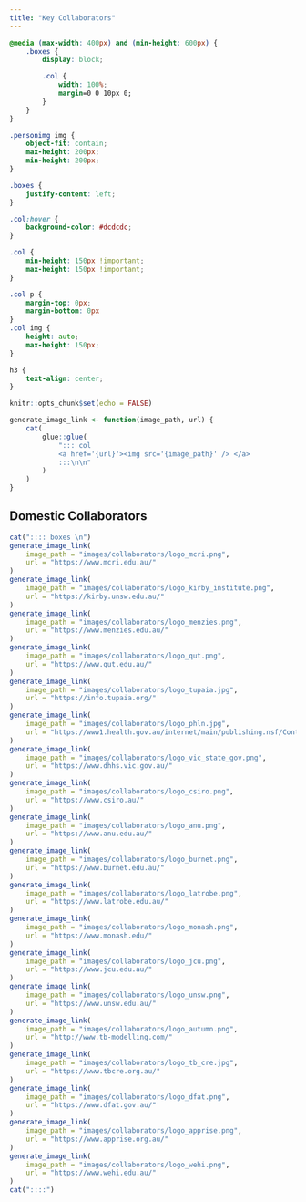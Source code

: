 ```yaml
---
title: "Key Collaborators"
---
```


```css
@media (max-width: 400px) and (min-height: 600px) {
    .boxes {
        display: block;

        .col {
            width: 100%;
            margin=0 0 10px 0;
        }
    }
}

.personimg img {
    object-fit: contain;
    max-height: 200px;
    min-height: 200px;
}

.boxes {
    justify-content: left;
}

.col:hover {
    background-color: #dcdcdc;
}

.col {
    min-height: 150px !important;
    max-height: 150px !important;
}

.col p {
    margin-top: 0px;
    margin-bottom: 0px
}
.col img {
    height: auto;
    max-height: 150px;
}

h3 {
    text-align: center;
}
```

```r
knitr::opts_chunk$set(echo = FALSE)

generate_image_link <- function(image_path, url) {
    cat(
        glue::glue(
            "::: col
            <a href='{url}'><img src='{image_path}' /> </a>
            :::\n\n"
        )
    )
}


```

## Domestic Collaborators

```r
cat(":::: boxes \n")
generate_image_link(
    image_path = "images/collaborators/logo_mcri.png",
    url = "https://www.mcri.edu.au/"
)
generate_image_link(
    image_path = "images/collaborators/logo_kirby_institute.png",
    url = "https://kirby.unsw.edu.au/"
)
generate_image_link(
    image_path = "images/collaborators/logo_menzies.png",
    url = "https://www.menzies.edu.au/"
)
generate_image_link(
    image_path = "images/collaborators/logo_qut.png",
    url = "https://www.qut.edu.au/"
)
generate_image_link(
    image_path = "images/collaborators/logo_tupaia.jpg",
    url = "https://info.tupaia.org/"
)
generate_image_link(
    image_path = "images/collaborators/logo_phln.jpg",
    url = "https://www1.health.gov.au/internet/main/publishing.nsf/Content/cda-cdna-phln-index.htm"
)
generate_image_link(
    image_path = "images/collaborators/logo_vic_state_gov.png",
    url = "https://www.dhhs.vic.gov.au/"
)
generate_image_link(
    image_path = "images/collaborators/logo_csiro.png",
    url = "https://www.csiro.au/"
)
generate_image_link(
    image_path = "images/collaborators/logo_anu.png",
    url = "https://www.anu.edu.au/"
)
generate_image_link(
    image_path = "images/collaborators/logo_burnet.png",
    url = "https://www.burnet.edu.au/"
)
generate_image_link(
    image_path = "images/collaborators/logo_latrobe.png",
    url = "https://www.latrobe.edu.au/"
)
generate_image_link(
    image_path = "images/collaborators/logo_monash.png",
    url = "https://www.monash.edu/"
)
generate_image_link(
    image_path = "images/collaborators/logo_jcu.png",
    url = "https://www.jcu.edu.au/"
)
generate_image_link(
    image_path = "images/collaborators/logo_unsw.png",
    url = "https://www.unsw.edu.au/"
)
generate_image_link(
    image_path = "images/collaborators/logo_autumn.png",
    url = "http://www.tb-modelling.com/"
)
generate_image_link(
    image_path = "images/collaborators/logo_tb_cre.jpg",
    url = "https://www.tbcre.org.au/"
)
generate_image_link(
    image_path = "images/collaborators/logo_dfat.png",
    url = "https://www.dfat.gov.au/"
)
generate_image_link(
    image_path = "images/collaborators/logo_apprise.png",
    url = "https://www.apprise.org.au/"
)
generate_image_link(
    image_path = "images/collaborators/logo_wehi.png",
    url = "https://www.wehi.edu.au/"
)
cat("::::")
```